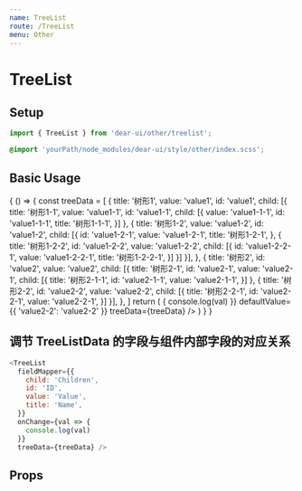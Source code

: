 ```yaml
---
name: TreeList
route: /TreeList
menu: Other
---
```




# TreeList

## Setup

```js
import { TreeList } from 'dear-ui/other/treelist';
```

```scss
@import 'yourPath/node_modules/dear-ui/style/other/index.scss';
```

## Basic Usage

<Playground>
  {
    () => {
      const treeData = [
        {
          title: '树形1',
          value: 'value1',
          id: 'value1',
          child: [{
            title: '树形1-1',
            value: 'value1-1',
            id: 'value1-1',
            child: [{
              value: 'value1-1-1',
              id: 'value1-1-1',
              title: '树形1-1-1',
            }]
          }, {
            title: '树形1-2',
            value: 'value1-2',
            id: 'value1-2',
            child: [{
              id: 'value1-2-1',
              value: 'value1-2-1',
              title: '树形1-2-1',
            }, {
              title: '树形1-2-2',
              id: 'value1-2-2',
              value: 'value1-2-2',
              child: [{
                id: 'value1-2-2-1',
                value: 'value1-2-2-1',
                title: '树形1-2-2-1',
              }]
            }]
          }],
        },
        {
          title: '树形2',
          id: 'value2',
          value: 'value2',
          child: [{
            title: '树形2-1',
            id: 'value2-1',
            value: 'value2-1',
            child: [{
              title: '树形2-1-1',
              id: 'value2-1-1',
              value: 'value2-1-1',
            }]
          }, {
            title: '树形2-2',
            id: 'value2-2',
            value: 'value2-2',
            child: [{
              title: '树形2-2-1',
              id: 'value2-2-1',
              value: 'value2-2-1',
            }]
          }],
        },
      ]
      return (
        <TreeList
          onChange={val => {
            console.log(val)
          }}
          defaultValue={{
            'value2-2': 'value2-2'
          }}
          treeData={treeData} />
      )
    }
  }
</Playground>

## 调节 TreeListData 的字段与组件内部字段的对应关系

```js
<TreeList
  fieldMapper={{
    child: 'Children',
    id: 'ID',
    value: 'Value',
    title: 'Name',
  }}
  onChange={val => {
    console.log(val)
  }}
  treeData={treeData} />
```

## Props

<Props of={TreeList} />

